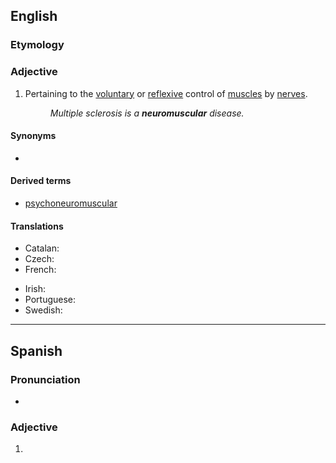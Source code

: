 ==English==

===Etymology===
{{prefix|en|neuro|muscular}}

===Adjective===
{{en-adj|-}}

# {{lb|en|anatomy}} Pertaining to the [[voluntary]] or [[reflex]]ive control of [[muscle]]s by [[nerve]]s.
#: ''Multiple sclerosis is a '''neuromuscular''' disease.''

====Synonyms====
* {{l|en|myoneural}}

====Derived terms====
* [[psychoneuromuscular]]

====Translations====
{{trans-top|pertaining to the voluntary control of muscles by nerves}}
* Catalan: {{t|ca|neuromuscular}}
* Czech: {{t|cs|nervosvalový}}
* French: {{t+|fr|neuromusculaire}}
{{trans-mid}}
* Irish: {{t|ga|néarmhatánach}}
* Portuguese: {{t|pt|neuromuscular}}
* Swedish: {{t+|sv|neuromuskulär}}
{{trans-bottom}}
----

==Spanish==

===Pronunciation===
* {{es-IPA}}

===Adjective===
{{es-adj|pl=neuromusculares}}

# {{l|en|neuromuscular}}
